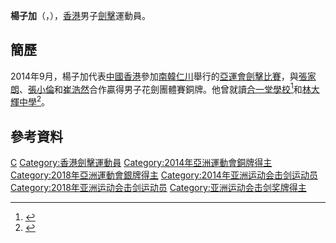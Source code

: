 {{noteTA|G1=Sports}}
{{Infobox sportsperson
| headercolor    = #778899
| name           = 楊子加<br/>{{lang|en|Yeung Chi Ka}}
| image          = 
| imagesize      =
| caption        =
| birthname      =
| fullname       =
| nickname       = Calugi
| nationality    = 
| residence      =
| birth_date     = {{birth_date_and_age|1994|8|19}}<ref name="印尼亞運">{{en}}{{cite web|title=Profile - CHI KA YEUNG|url=https://en.asiangames2018.id/athletes/athlete/YEUNG-Chi-Ka-3024473/|publisher=2018年印尼亞運會官方網站|access-date=2018-09-01|archive-url=https://web.archive.org/web/20180901113307/https://en.asiangames2018.id/athletes/athlete/YEUNG-Chi-Ka-3024473/|archive-date=2018-09-01|dead-url=yes}}</ref>
| birth_place    = {{BHKG}}
| height         = {{height|m=1.72}}<ref name="印尼亞運"/>
| weight         = {{weight|kg=68}}<ref name="印尼亞運"/>
| website        = 
| country        = {{HKG}}
| sport          = 男子[[擊劍|擊劍]] - [[花劍|花劍]]
| collegeteam    =
| club           =
| team           =
| turnedpro      =
| coach          = 
| retired        =
| coaching       =
| worlds         =
| regionals      =
| nationals      =
| olympics       =
| paralympics    =
| highestranking =
| pb             =
| medaltemplates = 
{{MedalSport | 男子[[劍擊|劍擊]]}}
{{MedalCountry|{{HKG}}}}
{{MedalCompetition | [[亞洲運動會|亞洲運動會]]}}
{{MedalBronze | [[2014年亞洲運動會|2014年 仁川]] | [[2014年亞洲運動會擊劍比賽|男子花劍團體賽]]}}
{{MedalCompetition|[[亞洲擊劍錦標賽|亞洲擊劍錦標賽]]}}
{{MedalBronze|2022年 首爾|花劍團體}}
| show-medals    = yes
}}

'''楊子加'''（{{lang|en|'''Yeung Chi Ka'''}}，{{bd|1994年|8月19日|catIdx=Y楊}}），[[香港|香港]]男子[[劍擊|劍擊]]運動員。

==簡歷==
2014年9月，楊子加代表[[2014年亞洲運動會中國香港代表團|中國香港]]參加[[南韓|南韓]][[仁川|仁川]]舉行的[[2014年亞洲運動會|亞運會]][[2014年亞洲運動會擊劍比賽|劍擊比賽]]，與[[張家朗|張家朗]]、[[張小倫|張小倫]]和[[崔浩然_(劍擊運動員)|崔浩然]]合作贏得男子花劍團體賽銅牌。他曾就讀[[合一堂學校|合一堂學校]]<ref name="九龍一區 比賽成績">{{Cite web |url=http://www.hkssf-ext.org.hk/external/Past%20Results/Fencing/0506%20All%20Results_Fencing.pdf |title=香港學界體育聯會 2005-2006 年度全港小學劍擊比賽 九龍一區 比賽成績，2005年/2006年 |access-date=2018-08-25 |archive-date=2018-08-25 |archive-url=https://web.archive.org/web/20180825073844/http://www.hkssf-ext.org.hk/external/Past%20Results/Fencing/0506%20All%20Results_Fencing.pdf |dead-url=no }}</ref>和[[林大輝中學|林大輝中學]]<ref name="Lam Tai Fai College School Report 2009-2010">{{Cite web |url=https://www.ltfc.edu.hk/website/images/stories/aboutLTFC/PlansReport/LTFCSchoolReport20092010.pdf |title=Lam Tai Fai College School Report 2009-2010 第39頁，2010年8月 |access-date=2018-08-25 |archive-date=2018-08-25 |archive-url=https://web.archive.org/web/20180825110405/https://www.ltfc.edu.hk/website/images/stories/aboutLTFC/PlansReport/LTFCSchoolReport20092010.pdf |dead-url=no }}</ref>。

==參考資料==
{{Reflist}}

{{DEFAULTSORT:Yeung Chi Ka}}
[[Category:楊姓|C]]
[[Category:香港劍擊運動員|Category:香港劍擊運動員]]
[[Category:2014年亞洲運動會銅牌得主|Category:2014年亞洲運動會銅牌得主]]
[[Category:2018年亞洲運動會銀牌得主|Category:2018年亞洲運動會銀牌得主]]
[[Category:2014年亚洲运动会击剑运动员|Category:2014年亚洲运动会击剑运动员]]
[[Category:2018年亚洲运动会击剑运动员|Category:2018年亚洲运动会击剑运动员]]
[[Category:亚洲运动会击剑奖牌得主|Category:亚洲运动会击剑奖牌得主]]
{{hk-bio-stub}}